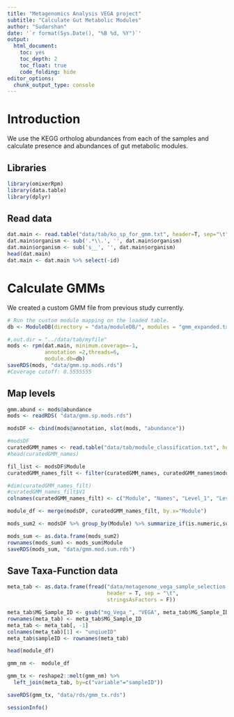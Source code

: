 ```yaml
---
title: "Metagenomics Analysis VEGA project"
subtitle: "Calculate Gut Metabolic Modules"
author: "Sudarshan"
date: '`r format(Sys.Date(), "%B %d, %Y")`'
output: 
  html_document: 
    toc: yes
    toc_depth: 2
    toc_float: true
    code_folding: hide  
editor_options: 
  chunk_output_type: console
---
```


# Introduction  

We use the KEGG ortholog abundances from each of the samples and calculate presence and abundances of gut metabolic modules.  

## Libraries  
```r
library(omixerRpm)
library(data.table)
library(dplyr)
```

## Read data   

```r
dat.main <- read.table("data/tab/ko_sp_for_gmm.txt", header=T, sep="\t")
dat.main$organism <- sub('.*\\.', '', dat.main$organism)
dat.main$organism <- sub('s__', '', dat.main$organism) 
head(dat.main)
dat.main <- dat.main %>% select(-id)
```

# Calculate GMMs   

We created a custom GMM file from previous study currently. 

```r

# Run the custom module mapping on the loaded table.
db <- ModuleDB(directory = "data/moduleDB/", modules = "gmm_expanded.txt", module.names.file="gmm_expanded_list.txt")

#,out.dir = "../data/tab/myfile"
mods <- rpm(dat.main, minimum.coverage=-1, 
            annotation =2,threads=6,
            module.db=db)
saveRDS(mods, "data/gmm.sp.mods.rds")
#Coverage cutoff: 0.5555555
```

## Map levels  

```r
gmm.abund <- mods@abundance
mods <- readRDS( "data/gmm.sp.mods.rds")

modsDF <- cbind(mods@annotation, slot(mods, "abundance"))

#modsDF
curatedGMM_names <- read.table("data/tab/module_classification.txt", header=T, sep="\t")
#head(curatedGMM_names)

fil_list <- modsDF$Module
curatedGMM_names_filt <- filter(curatedGMM_names, curatedGMM_names$module_id %in% fil_list)

#dim(curatedGMM_names_filt)
#curatedGMM_names_filt$V1
colnames(curatedGMM_names_filt) <- c("Module", "Names", "Level_1", "Level_2", "Level_3", "note")

module_df <- merge(modsDF, curatedGMM_names_filt, by.x="Module")

mods_sum2 <- modsDF %>% group_by(Module) %>% summarize_if(is.numeric,sum,na.rm = TRUE)

mods_sum <- as.data.frame(mods_sum2)
rownames(mods_sum) <- mods_sum$Module
saveRDS(mods_sum, "data/gmm.mod.sum.rds")

```

## Save Taxa-Function data   
```r
meta_tab <- as.data.frame(fread("data/metagenome_vega_sample_selection.txt",
                                header = T, sep = "\t", 
                                stringsAsFactors = F))

meta_tab$MG_Sample_ID <- gsub("mg_Vega_", "VEGA", meta_tab$MG_Sample_ID)
rownames(meta_tab) <- meta_tab$MG_Sample_ID
meta_tab <- meta_tab[, -1]
colnames(meta_tab)[1] <- "unqiueID"
meta_tab$sampleID <- rownames(meta_tab)

head(module_df)

gmm_nm <-  module_df 

gmm_tx <- reshape2::melt(gmm_nm) %>% 
  left_join(meta_tab, by=c("variable"="sampleID"))

saveRDS(gmm_tx, "data/rds/gmm_tx.rds")

```


```r
sessionInfo()
```


